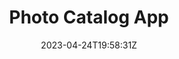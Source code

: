 ---
slug: "photo-catalog-app"
title: "Photo Catalog App"
description: "Simple portfolio site created with React and MUI "
techs: 
    - "React"
    - "MUI"
    - "JavaScript"
date: "2023-04-24T19:58:31Z"
repoUrl: "https://github.com/PabloPicas0/Photo-Catalog-App"
homepageUrl: ""
banner: "./images/banner.png"
---